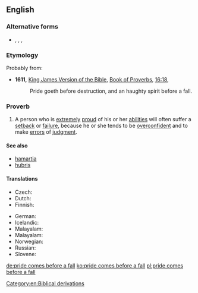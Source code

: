 ==English==

===Alternative forms===
* {{l|en|pride cometh before a fall}}, {{l|en|pride goes before a fall}}, {{l|en|pride goeth before a fall}}, {{l|en|pride wenteth before a fall}}

===Etymology===
Probably from:
* '''1611,''' [[w:King James Version of the Bible|King James Version of the Bible]], [[w:Book of Proverbs|Book of Proverbs]], [[s:Bible (King James)/Proverbs#Chapter 16|16:18]],
*: Pride goeth before destruction, and an haughty spirit before a fall.

===Proverb===
{{head|en|proverb|head=[[pride]] [[comes]] [[before]] [[a]] [[fall]]}}

# A person who is [[extremely]] [[proud]] of his or her [[ability|abilities]] will often suffer a [[setback]] or [[failure]], because he or she tends to be [[overconfident]] and to make [[error]]s of [[judgment]].

====See also====
* [[hamartia]]
* [[hubris]]

====Translations====

{{trans-top|Translations}}
* Czech: {{t|cs|pýcha předchází pád}}
* Dutch: {{t|nl|hoogmoed komt voor de val}}
* Finnish: {{t|fi|ylpeys käy lankeemuksen edellä}}
{{trans-mid}}
* German: {{t+|de|Hochmut kommt vor dem Fall}}
* Icelandic: {{qualifier|haughtiness is closest to failure}} {{t|is|dramb er falli næst}}
* Malayalam: {{t+|ml|malayalam|sc=Mlym}}
* Malayalam: {{t+|ml|malayalam|sc=Mlym}}
* Norwegian: {{t|no|hovmod står for fall}}
* Russian: {{t|ru|гордыня до добра не доведёт|sc=Cyrl}}
* Slovene: {{t|sl|kdor visoko leta, nizko pade}}
{{trans-bottom}}

[[Category:en:Biblical derivations]]

[[de:pride comes before a fall]]
[[ko:pride comes before a fall]]
[[pl:pride comes before a fall]]